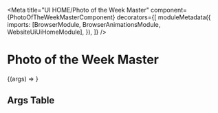 


<Meta
  title="UI HOME/Photo of the Week Master"
  component={PhotoOfTheWeekMasterComponent}
  decorators={[
    moduleMetadata({
      imports: [BrowserModule, BrowserAnimationsModule, WebsiteUiUiHomeModule],
    }),
  ]}
/>

# Photo of the Week Master

<Story height="500px" name="Default">
  {(args) => <drp-photo-of-the-week-master {...args} />}
</Story>

## Args Table

<ArgsTable of={PhotoOfTheWeekMasterComponent} />
